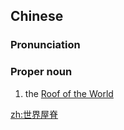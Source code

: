 ==Chinese==
{{zh-forms|type=22}}

===Pronunciation===
{{zh-pron
|m=shìjiè wūjǐ
|c=sai3 gaai3 uk1 zek3
|cat=propn
}}

===Proper noun===
{{zh-proper noun}}

# the [[Roof of the World]]

[[zh:世界屋脊]]